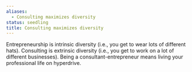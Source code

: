 ```yaml
---
aliases:
  - Consulting maximizes diversity
status: seedling
title: Consulting maximizes diversity
---
```

Entrepreneurship is intrinsic diversity (i.e., you get to wear lots of different hats). Consulting is extrinsic diversity (i.e., you get to work on a lot of different businesses). Being a consultant-entrepreneur means living your professional life on hyperdrive.
